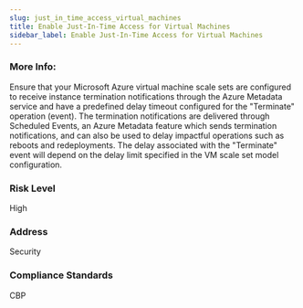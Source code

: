 ```yaml
---
slug: just_in_time_access_virtual_machines
title: Enable Just-In-Time Access for Virtual Machines
sidebar_label: Enable Just-In-Time Access for Virtual Machines
---
```


### More Info:

Ensure that your Microsoft Azure virtual machine scale sets are configured to receive instance termination notifications through the Azure Metadata service and have a predefined delay timeout configured for the "Terminate" operation (event). The termination notifications are delivered through Scheduled Events, an Azure Metadata feature which sends termination notifications, and can also be used to delay impactful operations such as reboots and redeployments. The delay associated with the "Terminate" event will depend on the delay limit specified in the VM scale set model configuration.

### Risk Level

High

### Address

Security

### Compliance Standards

CBP

